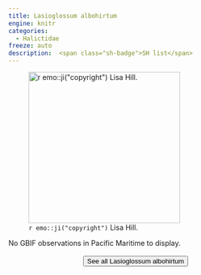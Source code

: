 ```yaml
---
title: Lasioglossum albohirtum
engine: knitr
categories:
  - Halictidae
freeze: auto
description:  <span class="sh-badge">SH list</span>
---
```

![`r emo::ji("copyright")` Lisa Hill.](https://inaturalist-open-data.s3.amazonaws.com/photos/277230553/large.jpg){height=300}



No GBIF observations in Pacific Maritime to display.
<br><br>
<center>


<a href="https://www.zoology.ubc.ca/entomology/main/Hymenoptera/Halictidae/Lasioglossum%20albohirtum.php"><button type="button" class="btn btn-secondary">See all Lasioglossum albohirtum <i class="fa-solid fa-arrow-up-right-from-square"></i> </button></a>
</center>
